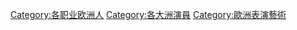 [[Category:各职业欧洲人|Category:各职业欧洲人]]
[[Category:各大洲演員|Category:各大洲演員]]
[[Category:歐洲表演藝術|Category:歐洲表演藝術]]